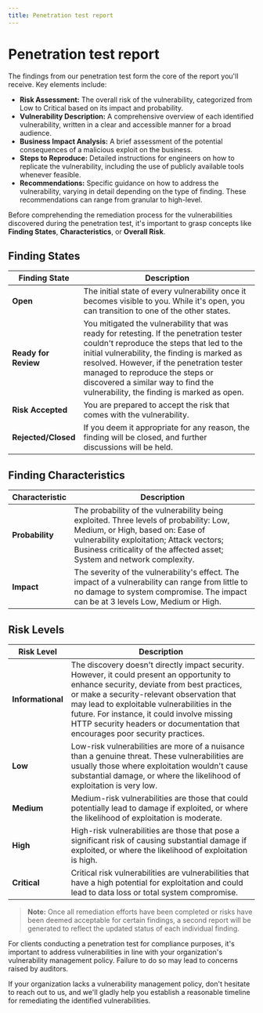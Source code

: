 ```yaml
---
title: Penetration test report
---
```



# Penetration test report

The findings from our penetration test form the core of the report you'll receive. Key elements include:

- **Risk Assessment:** The overall risk of the vulnerability, categorized from Low to Critical based on its impact and probability.
- **Vulnerability Description:** A comprehensive overview of each identified vulnerability, written in a clear and accessible manner for a broad audience.
- **Business Impact Analysis:** A brief assessment of the potential consequences of a malicious exploit on the business.
- **Steps to Reproduce:** Detailed instructions for engineers on how to replicate the vulnerability, including the use of publicly available tools whenever feasible.
- **Recommendations:** Specific guidance on how to address the vulnerability, varying in detail depending on the type of finding. These recommendations can range from granular to high-level.

Before comprehending the remediation process for the vulnerabilities discovered during the penetration test, it's important to grasp concepts like **Finding States**, **Characteristics**, or **Overall Risk**.

## Finding States

| Finding State        | Description                                                                                                                                                                                                                                                                                                                                            |
| -------------------- | ------------------------------------------------------------------------------------------------------------------------------------------------------------------------------------------------------------------------------------------------------------------------------------------------------------------------------------------------------ |
| **Open**             | The initial state of every vulnerability once it becomes visible to you. While it's open, you can transition to one of the other states.                                                                                                                                                                                                               |
| **Ready for Review** | You mitigated the vulnerability that was ready for retesting. If the penetration tester couldn't reproduce the steps that led to the initial vulnerability, the finding is marked as resolved. However, if the penetration tester managed to reproduce the steps or discovered a similar way to find the vulnerability, the finding is marked as open. |
| **Risk Accepted**    | You are prepared to accept the risk that comes with the vulnerability.                                                                                                                                                                                                                                                                                 |
| **Rejected/Closed**  | If you deem it appropriate for any reason, the finding will be closed, and further discussions will be held.                                                                                                                                                                                                                                           |

## Finding Characteristics

| Characteristic  | Description                                                                                                                                                                                                                                       |
| --------------- | ------------------------------------------------------------------------------------------------------------------------------------------------------------------------------------------------------------------------------------------------- |
| **Probability** | The probability of the vulnerability being exploited. Three levels of probability: Low, Medium, or High, based on: Ease of vulnerability exploitation; Attack vectors; Business criticality of the affected asset; System and network complexity. |
| **Impact**      | The severity of the vulnerability's effect. The impact of a vulnerability can range from little to no damage to system compromise. The impact can be at 3 levels Low, Medium or High.                                                             |

## Risk Levels

| Risk Level        | Description                                                                                                                                                                                                                                                                                                                                                           |
| ----------------- | --------------------------------------------------------------------------------------------------------------------------------------------------------------------------------------------------------------------------------------------------------------------------------------------------------------------------------------------------------------------- |
| **Informational** | The discovery doesn't directly impact security. However, it could present an opportunity to enhance security, deviate from best practices, or make a security-relevant observation that may lead to exploitable vulnerabilities in the future. For instance, it could involve missing HTTP security headers or documentation that encourages poor security practices. |
| **Low**           | Low-risk vulnerabilities are more of a nuisance than a genuine threat. These vulnerabilities are usually those where exploitation wouldn't cause substantial damage, or where the likelihood of exploitation is very low.                                                                                                                                             |
| **Medium**        | Medium-risk vulnerabilities are those that could potentially lead to damage if exploited, or where the likelihood of exploitation is moderate.                                                                                                                                                                                                                        |
| **High**          | High-risk vulnerabilities are those that pose a significant risk of causing substantial damage if exploited, or where the likelihood of exploitation is high.                                                                                                                                                                                                         |
| **Critical**      | Critical risk vulnerabilities are vulnerabilities that have a high potential for exploitation and could lead to data loss or total system compromise.                                                                                                                                                                                                                 |

> **Note:** Once all remediation efforts have been completed or risks have been deemed acceptable for certain findings, a second report will be generated to reflect the updated status of each individual finding.

<Callout type="warning" emoji="⚠️">
  For clients conducting a penetration test for compliance purposes, it's
  important to address vulnerabilities in line with your organization's
  vulnerability management policy. Failure to do so may lead to concerns raised
  by auditors.
</Callout>

If your organization lacks a vulnerability management policy, don't hesitate to reach out to us, and we'll gladly help you establish a reasonable timeline for remediating the identified vulnerabilities.
